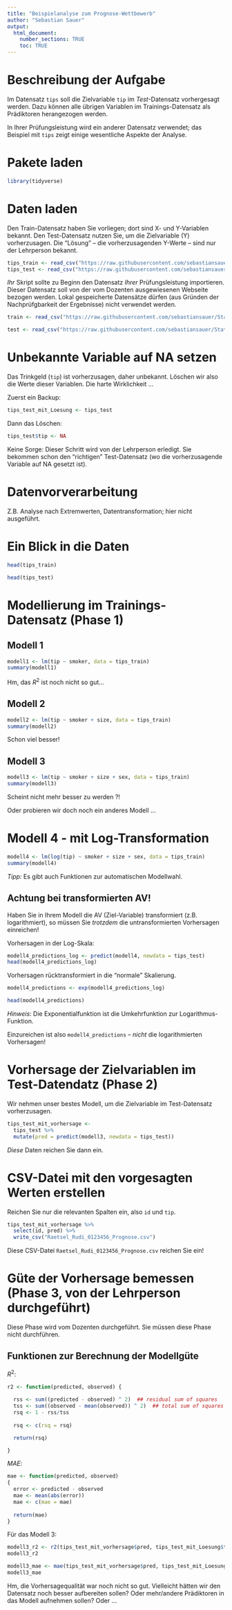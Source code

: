 ```yaml
---
title: "Beispielanalyse zum Prognose-Wettbewerb"
author: "Sebastian Sauer"
output: 
  html_document:
    number_sections: TRUE
    toc: TRUE
---
```



# Beschreibung der Aufgabe


Im Datensatz `tips` soll die Zielvariable `tip` im *Test*-Datensatz vorhergesagt werden. Dazu können alle übrigen Variablen im Trainings-Datensatz als Prädiktoren herangezogen werden.

In Ihrer Prüfungsleistung wird ein anderer Datensatz verwendet; das Beispiel mit `tips` zeigt einige wesentliche Aspekte der Analyse.


# Pakete laden

```r
library(tidyverse)
```





# Daten laden

Den Train-Datensatz haben Sie vorliegen; dort sind X- und Y-Variablen bekannt. Den Test-Datensatz nutzen Sie, um die Zielvariable (Y) vorherzusagen. Die "Lösung" -- die vorherzusagenden Y-Werte -- sind nur der Lehrperson bekannt.


```r
tips_train <- read_csv("https://raw.githubusercontent.com/sebastiansauer/Statistiklehre/main/data/tips/tips_train.csv")
tips_test <- read_csv("https://raw.githubusercontent.com/sebastiansauer/Statistiklehre/main/data/tips/tips_test.csv")
```


*Ihr* Skript sollte zu Beginn den Datensatz *Ihrer* Prüfungsleistung importieren. Dieser Datensatz soll von der vom Dozenten ausgewiesenen Webseite bezogen werden. Lokal gespeicherte Datensätze dürfen (aus Gründen der Nachprüfgbarkeit der Ergebnisse) nicht verwendet werden.



```r
train <- read_csv("https://raw.githubusercontent.com/sebastiansauer/Statistiklehre/main/2021-SoSe/Prognose-Wettbewerb/Daten/Trainingsdaten.csv")

test <- read_csv("https://raw.githubusercontent.com/sebastiansauer/Statistiklehre/main/2021-SoSe/Prognose-Wettbewerb/Daten/Anwendungsdaten.csv")
```





# Unbekannte Variable auf NA setzen

Das Trinkgeld (`tip`) ist vorherzusagen, daher unbekannt. Löschen wir also die Werte dieser Variablen. Die harte Wirklichkeit ...


Zuerst ein Backup:

```r
tips_test_mit_Loesung <- tips_test
```


Dann das Löschen:

```r
tips_test$tip <- NA
```


Keine Sorge: Dieser Schritt wird von der Lehrperson erledigt. Sie bekommen schon den "richtigen" Test-Datensatz (wo die vorherzusagende Variable auf NA gesetzt ist).




# Datenvorverarbeitung

Z.B. Analyse nach Extremwerten, Datentransformation; hier nicht ausgeführt. 



# Ein Blick in die Daten

```r
head(tips_train)
```


```r
head(tips_test)
```


# Modellierung im Trainings-Datensatz (Phase 1)

## Modell 1

```r
modell1 <- lm(tip ~ smoker, data = tips_train)
summary(modell1)
```


Hm, das $R^2$ ist noch nicht so gut...

## Modell 2

```r
modell2 <- lm(tip ~ smoker + size, data = tips_train)
summary(modell2)
```

Schon viel besser!


## Modell 3



```r
modell3 <- lm(tip ~ smoker + size + sex, data = tips_train)
summary(modell3)
```

Scheint nicht mehr besser zu werden ?!




Oder probieren wir doch noch ein anderes Modell ...


# Modell 4 - mit Log-Transformation

```r
modell4 <- lm(log(tip) ~ smoker + size + sex, data = tips_train)
summary(modell4)
```

*Tipp:* Es gibt auch Funktionen zur automatischen Modellwahl.


## Achtung bei transformierten AV!

Haben Sie in Ihrem Modell die AV (Ziel-Variable) transformiert (z.B. logarithmiert), so müssen Sie *trotzdem* die untransformierten Vorhersagen einreichen!


Vorhersagen in der Log-Skala:

```r
modell4_predictions_log <- predict(modell4, newdata = tips_test)
head(modell4_predictions_log)
```

Vorhersagen rücktransformiert in die "normale" Skalierung.


```r
modell4_predictions <- exp(modell4_predictions_log)

head(modell4_predictions)
```



*Hinweis*: Die Exponentialfunktion ist die Umkehrfunktion zur Logarithmus-Funktion.

Einzureichen ist also `modell4_predictions` -- *nicht* die logarithmierten Vorhersagen!



# Vorhersage der Zielvariablen im Test-Datendatz (Phase 2)

Wir nehmen unser bestes Modell, um die Zielvariable im Test-Datensatz vorherzusagen.

```r
tips_test_mit_vorhersage <-
  tips_test %>% 
  mutate(pred = predict(modell3, newdata = tips_test))
```

*Diese* Daten reichen Sie dann ein.


# CSV-Datei mit den vorgesagten Werten erstellen

Reichen Sie nur die relevanten Spalten ein, also `id` und `tip`. 


```r
tips_test_mit_vorhersage %>% 
  select(id, pred) %>% 
  write_csv("Raetsel_Rudi_0123456_Prognose.csv")
```




Diese CSV-Datei `Raetsel_Rudi_0123456_Prognose.csv` reichen Sie ein!


# Güte der Vorhersage bemessen (Phase 3, von der Lehrperson durchgeführt)

Diese Phase wird vom Dozenten durchgeführt. Sie müssen diese Phase nicht durchführen.


## Funktionen zur Berechnung der Modellgüte

$R^2$:

```r
r2 <- function(predicted, observed) {
  
  rss <- sum((predicted - observed) ^ 2)  ## residual sum of squares
  tss <- sum((observed - mean(observed)) ^ 2)  ## total sum of squares
  rsq <- 1 - rss/tss
  
  rsq <- c(rsq = rsq)

  return(rsq)

}

```



$MAE$:

```r
mae <- function(predicted, observed)
{
  error <- predicted - observed
  mae <- mean(abs(error))
  mae <- c(mae = mae)
  
  return(mae)
}
```




Für das Modell 3:


```r
modell3_r2 <- r2(tips_test_mit_vorhersage$pred, tips_test_mit_Loesung$tip)
modell3_r2

modell3_mae <- mae(tips_test_mit_vorhersage$pred, tips_test_mit_Loesung$tip)
modell3_mae
```



Hm, die Vorhersagequalität war noch nicht so gut. Vielleicht hätten wir den Datensatz noch besser aufbereiten sollen? Oder mehr/andere Prädiktoren in das Modell aufnehmen sollen? Oder ...




